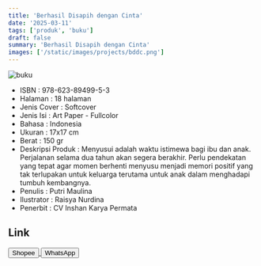 ```yaml
---
title: 'Berhasil Disapih dengan Cinta'
date: '2025-03-11'
tags: ['produk', 'buku']
draft: false
summary: 'Berhasil Disapih dengan Cinta'
images: ['/static/images/projects/bddc.png']
---
```


![buku](/static/images/projects/bddc.png)

- ISBN : 978-623-89499-5-3
- Halaman : 18 halaman
- Jenis Cover : Softcover
- Jenis Isi : Art Paper - Fullcolor
- Bahasa : Indonesia
- Ukuran : 17x17 cm
- Berat : 150 gr
- Deskripsi Produk : Menyusui adalah waktu istimewa bagi ibu dan anak. Perjalanan selama dua tahun akan segera berakhir. Perlu pendekatan yang tepat agar momen berhenti menyusu menjadi memori positif yang tak terlupakan untuk keluarga terutama untuk anak dalam menghadapi tumbuh kembangnya.
- Penulis : Putri Maulina
- Ilustrator : Raisya Nurdina
- Penerbit : CV Inshan Karya Permata

## Link

<div>
<a
  href="https://s.shopee.co.id/6pmUrgPygs?share_channel_code=1"
  target="_blank"
>
  <button className="btn-shopee">Shopee</button>
</a>

  <a href="https://wa.me/6281567891021" target="_blank">
    <button className="btn-wa">WhatsApp</button>
  </a>
</div>
